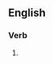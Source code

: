 ==English==

===Verb===
{{head|en|verb form}}

# {{present participle of|disseminate|lang=en|nocat=1}}